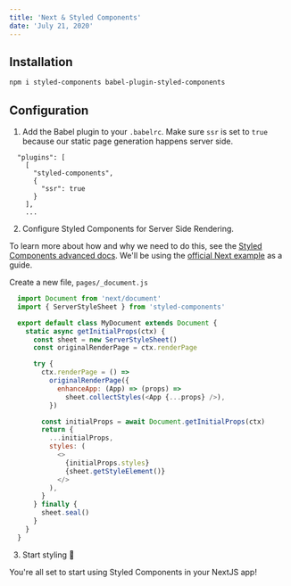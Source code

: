 ```yaml
---
title: 'Next & Styled Components'
date: 'July 21, 2020'
---
```


## Installation

```bash
npm i styled-components babel-plugin-styled-components
```

## Configuration

1. Add the Babel plugin to your `.babelrc`. Make sure `ssr` is set to `true` because our static page generation happens server side.

  ```
    "plugins": [
      [
        "styled-components",
        {
          "ssr": true
        }
      ],
      ...
  ```

2. Configure Styled Components for Server Side Rendering.

  To learn more about how and why we need to do this, see the [Styled Components advanced docs](https://styled-components.com/docs/advanced#server-side-rendering).
  We'll be using the [official Next example](https://github.com/vercel/next.js/tree/canary/examples/with-styled-components) as a guide.
  
  Create a new file, `pages/_document.js`

  ```js
    import Document from 'next/document'
    import { ServerStyleSheet } from 'styled-components'

    export default class MyDocument extends Document {
      static async getInitialProps(ctx) {
        const sheet = new ServerStyleSheet()
        const originalRenderPage = ctx.renderPage

        try {
          ctx.renderPage = () =>
            originalRenderPage({
              enhanceApp: (App) => (props) =>
                sheet.collectStyles(<App {...props} />),
            })

          const initialProps = await Document.getInitialProps(ctx)
          return {
            ...initialProps,
            styles: (
              <>
                {initialProps.styles}
                {sheet.getStyleElement()}
              </>
            ),
          }
        } finally {
          sheet.seal()
        }
      }
    }
  ```

3. Start styling 🎨

  You're all set to start using Styled Components in your NextJS app!